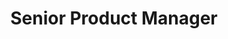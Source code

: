 ---
name: "Scot Wells"
bio: "Platform engineering guru who helped scale infra and systems at Highwinds and StackPath."
title: "Senior Product Manager"
avatar: "../../assets/images/authors/scot.webp"
isTeam: true
team: "team"
position: "Product"
order: 5
social:
  github: "https://github.com/scot-wells"
  linkedin: "https://www.linkedin.com/in/scot-wells/"
--- 